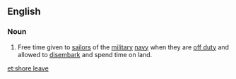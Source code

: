 ==English==

===Noun===
{{en-noun}}

# Free time given to [[sailors]] of the [[military]] [[navy]] when they are [[off duty]] and allowed to [[disembark]] and spend time on land.

[[et:shore leave]]